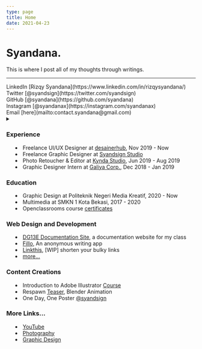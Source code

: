 ```yaml
---
type: page
title: Home
date: 2021-04-23
---
```


# Syandana.

This is where I post all of my thoughts through writings.

---

<div>
  LinkedIn [Rizqy Syandana](https://www.linkedin.com/in/rizqysyandana/)
  <br/>
  Twitter [@syandsign](https://twitter.com/syandsign)
  <br />
  GitHub [@syandana](https://github.com/syandana)
  <br />
  Instagram [@syandanax](https://instagram.com/syandanax)
  <br />
  Email [here](mailto:contact.syandana@gmail.com)
</div>

<details><summary children="Resume"/>

<style jsx>{`
  summary:not(:focus-visible):focus {
    outline: none;
  }
`}</style>

### Experience

- Freelance UI/UX Designer at [desainerhub](https://desainerhub.com), Nov 2019 - Now
- Freelance Graphic Designer at [Syandsign Studio](https://instagram.com/syandsign)
- Photo Retoucher & Editor at [Kynda Studio](https://instagram.com/kynda.studio), Jun 2019 - Aug 2019
- Graphic Designer Intern at [Galiya Corp.](https://rokgaliya.co.id), Dec 2018 - Jan 2019


### Education
- Graphic Design at Politeknik Negeri Media Kreatif, 2020 - Now
- Multimedia at SMKN 1 Kota Bekasi, 2017 - 2020
- Openclassrooms course [certificates](https://www.linkedin.com/in/rizqysyandana/)

### Web Design and Development

- [DG13E Documentation Site](https://github.com/syandana/docs-dg13e), a documentation website for my class
- [Fillo](https://fillo.vercel.app/), An anonymous writing app
- [Linkthis](https://github.com/Syandana/linkthis), [WIP] shorten your bulky links
- [more...](https://github.com/syandana)

### Content Creations

- Introduction to Adobe Illustrator [Course](https://youtube.com/playlist?list=PL3Yq0NXFA8GHem3MTFPIXu4gmdX0vAxO2)
- Respawn [Teaser](https://www.youtube.com/watch?v=oio2Y_JKDrM), Blender Animation
- One Day, One Poster [@syandsign](https://instagram.com/syandsign)

### More Links...

- [YouTube](https://www.youtube.com/channel/UCLaOO37RenBsDLBRyJjWN3g)
- [Photography](https://instagram.com/syandanax)
- [Graphic Design](https://instagram.com/syandsign)
</details>